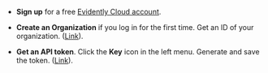 * **Sign up** for a free [Evidently Cloud account](https://app.evidently.cloud/signup).

* **Create an Organization** if you log in for the first time. Get an ID of your organization. ([Link](https://app.evidently.cloud/organizations)).

* **Get an API token**. Click the **Key** icon in the left menu. Generate and save the token. ([Link](https://app.evidently.cloud/token)).